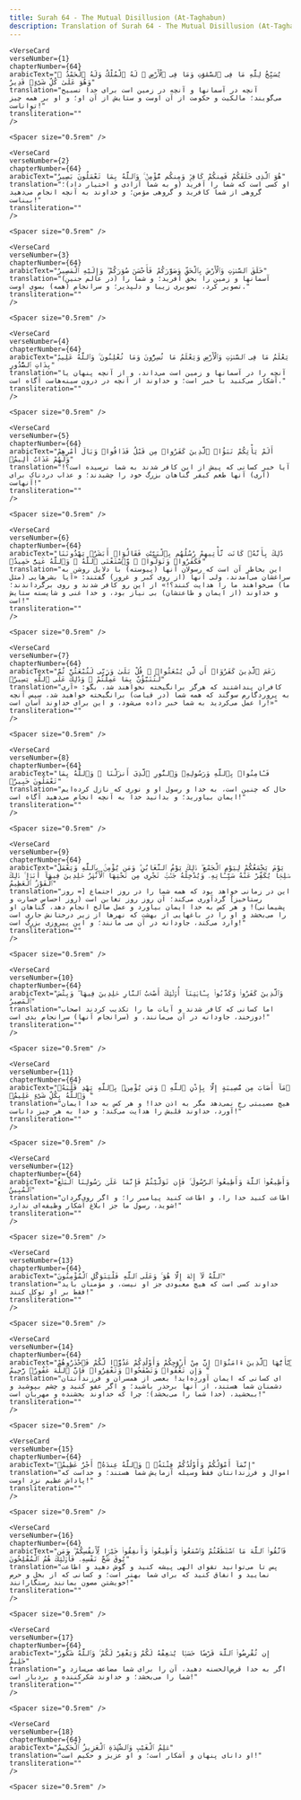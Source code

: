 ```yaml
---
title: Surah 64 - The Mutual Disillusion (At-Taghabun)  
description: Translation of Surah 64 - The Mutual Disillusion (At-Taghabun) in Persian
---
```







    <VerseCard 
    verseNumber={1}
    chapterNumber={64}
    arabicText="يُسَبِّحُ لِلَّهِ مَا فِى ٱلسَّمَٰوَٰتِ وَمَا فِى ٱلْأَرْضِ ۖ لَهُ ٱلْمُلْكُ وَلَهُ ٱلْحَمْدُ ۖ وَهُوَ عَلَىٰ كُلِّ شَىْءٍۢ قَدِيرٌ"
    translation="آنچه در آسمانها و آنچه در زمین است برای خدا تسبیح می‌گویند؛ مالکیت و حکومت از آن اوست و ستایش از آن او؛ و او بر همه چیز تواناست!"
    transliteration=""
    />

    <Spacer size="0.5rem" />
                
    <VerseCard 
    verseNumber={2}
    chapterNumber={64}
    arabicText="هُوَ ٱلَّذِى خَلَقَكُمْ فَمِنكُمْ كَافِرٌۭ وَمِنكُم مُّؤْمِنٌۭ ۚ وَٱللَّهُ بِمَا تَعْمَلُونَ بَصِيرٌ"
    translation="او کسی است که شما را آفرید (و به شما آزادی و اختیار داد)؛ گروهی از شما کافرید و گروهی مؤمن؛ و خداوند به آنچه انجام می‌دهید بیناست!"
    transliteration=""
    />

    <Spacer size="0.5rem" />
                
    <VerseCard 
    verseNumber={3}
    chapterNumber={64}
    arabicText="خَلَقَ ٱلسَّمَٰوَٰتِ وَٱلْأَرْضَ بِٱلْحَقِّ وَصَوَّرَكُمْ فَأَحْسَنَ صُوَرَكُمْ ۖ وَإِلَيْهِ ٱلْمَصِيرُ"
    translation="آسمانها و زمین را بحق آفرید؛ و شما را (در عالم جنین) تصویر کرد، تصویری زیبا و دلپذیر؛ و سرانجام (همه) بسوی اوست."
    transliteration=""
    />

    <Spacer size="0.5rem" />
                
    <VerseCard 
    verseNumber={4}
    chapterNumber={64}
    arabicText="يَعْلَمُ مَا فِى ٱلسَّمَٰوَٰتِ وَٱلْأَرْضِ وَيَعْلَمُ مَا تُسِرُّونَ وَمَا تُعْلِنُونَ ۚ وَٱللَّهُ عَلِيمٌۢ بِذَاتِ ٱلصُّدُورِ"
    translation="آنچه را در آسمانها و زمین است می‌داند، و از آنچه پنهان یا آشکار می‌کنید با خبر است؛ و خداوند از آنچه در درون سینه‌هاست آگاه است."
    transliteration=""
    />

    <Spacer size="0.5rem" />
                
    <VerseCard 
    verseNumber={5}
    chapterNumber={64}
    arabicText="أَلَمْ يَأْتِكُمْ نَبَؤُا۟ ٱلَّذِينَ كَفَرُوا۟ مِن قَبْلُ فَذَاقُوا۟ وَبَالَ أَمْرِهِمْ وَلَهُمْ عَذَابٌ أَلِيمٌۭ"
    translation="آیا خبر کسانی که پیش از این کافر شدند به شما نرسیده است؟! (آری) آنها طعم کیفر گناهان بزرگ خود را چشیدند؛ و عذاب دردناک برای آنهاست!"
    transliteration=""
    />

    <Spacer size="0.5rem" />
                
    <VerseCard 
    verseNumber={6}
    chapterNumber={64}
    arabicText="ذَٰلِكَ بِأَنَّهُۥ كَانَت تَّأْتِيهِمْ رُسُلُهُم بِٱلْبَيِّنَٰتِ فَقَالُوٓا۟ أَبَشَرٌۭ يَهْدُونَنَا فَكَفَرُوا۟ وَتَوَلَّوا۟ ۚ وَّٱسْتَغْنَى ٱللَّهُ ۚ وَٱللَّهُ غَنِىٌّ حَمِيدٌۭ"
    translation="این بخاطر آن است که رسولان آنها (پیوسته) با دلایل روشن به سراغشان می‌آمدند، ولی آنها (از روی کبر و غرور) گفتند: «آیا بشرهایی (مثل ما) می‌خواهند ما را هدایت کنند؟!» از این رو کافر شدند و روی برگرداندند؛ و خداوند (از ایمان و طاعتشان) بی نیاز بود، و خدا غنی و شایسته ستایش است!"
    transliteration=""
    />

    <Spacer size="0.5rem" />
                
    <VerseCard 
    verseNumber={7}
    chapterNumber={64}
    arabicText="زَعَمَ ٱلَّذِينَ كَفَرُوٓا۟ أَن لَّن يُبْعَثُوا۟ ۚ قُلْ بَلَىٰ وَرَبِّى لَتُبْعَثُنَّ ثُمَّ لَتُنَبَّؤُنَّ بِمَا عَمِلْتُمْ ۚ وَذَٰلِكَ عَلَى ٱللَّهِ يَسِيرٌۭ"
    translation="کافران پنداشتند که هرگز برانگیخته نخواهند شد، بگو: «آری به پروردگارم سوگند که همه شما (در قیامت) برانگیخته خواهید شد، سپس آنچه را عمل می‌کردید به شما خبر داده می‌شود، و این برای خداوند آسان است!»"
    transliteration=""
    />

    <Spacer size="0.5rem" />
                
    <VerseCard 
    verseNumber={8}
    chapterNumber={64}
    arabicText="فَـَٔامِنُوا۟ بِٱللَّهِ وَرَسُولِهِۦ وَٱلنُّورِ ٱلَّذِىٓ أَنزَلْنَا ۚ وَٱللَّهُ بِمَا تَعْمَلُونَ خَبِيرٌۭ"
    translation="حال که چنین است، به خدا و رسول او و نوری که نازل کرده‌ایم ایمان بیاورید؛ و بدانید خدا به آنچه انجام می‌دهید آگاه است!"
    transliteration=""
    />

    <Spacer size="0.5rem" />
                
    <VerseCard 
    verseNumber={9}
    chapterNumber={64}
    arabicText="يَوْمَ يَجْمَعُكُمْ لِيَوْمِ ٱلْجَمْعِ ۖ ذَٰلِكَ يَوْمُ ٱلتَّغَابُنِ ۗ وَمَن يُؤْمِنۢ بِٱللَّهِ وَيَعْمَلْ صَٰلِحًۭا يُكَفِّرْ عَنْهُ سَيِّـَٔاتِهِۦ وَيُدْخِلْهُ جَنَّٰتٍۢ تَجْرِى مِن تَحْتِهَا ٱلْأَنْهَٰرُ خَٰلِدِينَ فِيهَآ أَبَدًۭا ۚ ذَٰلِكَ ٱلْفَوْزُ ٱلْعَظِيمُ"
    translation="این در زمانی خواهد بود که همه شما را در روز اجتماع [= روز رستاخیز] گردآوری می‌کند؛ آن روز روز تغابن است (روز احساس خسارت و پشیمانی)! و هر کس به خدا ایمان بیاورد و عمل صالح انجام دهد، گناهان او را می‌بخشد و او را در باغهایی از بهشت که نهرها از زیر درختانش جاری است وارد می‌کند، جاودانه در آن می مانند؛ و این پیروزی بزرگ است!"
    transliteration=""
    />

    <Spacer size="0.5rem" />
                
    <VerseCard 
    verseNumber={10}
    chapterNumber={64}
    arabicText="وَٱلَّذِينَ كَفَرُوا۟ وَكَذَّبُوا۟ بِـَٔايَٰتِنَآ أُو۟لَٰٓئِكَ أَصْحَٰبُ ٱلنَّارِ خَٰلِدِينَ فِيهَا ۖ وَبِئْسَ ٱلْمَصِيرُ"
    translation="اما کسانی که کافر شدند و آیات ما را تکذیب کردند اصحاب دوزخند، جاودانه در آن می‌مانند، و (سرانجام آنها) سرانجام بدی است!"
    transliteration=""
    />

    <Spacer size="0.5rem" />
                
    <VerseCard 
    verseNumber={11}
    chapterNumber={64}
    arabicText="مَآ أَصَابَ مِن مُّصِيبَةٍ إِلَّا بِإِذْنِ ٱللَّهِ ۗ وَمَن يُؤْمِنۢ بِٱللَّهِ يَهْدِ قَلْبَهُۥ ۚ وَٱللَّهُ بِكُلِّ شَىْءٍ عَلِيمٌۭ"
    translation="هیچ مصیبتی رخ نمی‌دهد مگر به اذن خدا! و هر کس به خدا ایمان آورد، خداوند قلبش را هدایت می‌کند؛ و خدا به هر چیز داناست!"
    transliteration=""
    />

    <Spacer size="0.5rem" />
                
    <VerseCard 
    verseNumber={12}
    chapterNumber={64}
    arabicText="وَأَطِيعُوا۟ ٱللَّهَ وَأَطِيعُوا۟ ٱلرَّسُولَ ۚ فَإِن تَوَلَّيْتُمْ فَإِنَّمَا عَلَىٰ رَسُولِنَا ٱلْبَلَٰغُ ٱلْمُبِينُ"
    translation="اطاعت کنید خدا را، و اطاعت کنید پیامبر را؛ و اگر روی‌گردان شوید، رسول ما جز ابلاغ آشکار وظیفه‌ای ندارد!"
    transliteration=""
    />

    <Spacer size="0.5rem" />
                
    <VerseCard 
    verseNumber={13}
    chapterNumber={64}
    arabicText="ٱللَّهُ لَآ إِلَٰهَ إِلَّا هُوَ ۚ وَعَلَى ٱللَّهِ فَلْيَتَوَكَّلِ ٱلْمُؤْمِنُونَ"
    translation="خداوند کسی است که هیچ معبودی جز او نیست، و مؤمنان باید فقط بر او توکل کنند!"
    transliteration=""
    />

    <Spacer size="0.5rem" />
                
    <VerseCard 
    verseNumber={14}
    chapterNumber={64}
    arabicText="يَٰٓأَيُّهَا ٱلَّذِينَ ءَامَنُوٓا۟ إِنَّ مِنْ أَزْوَٰجِكُمْ وَأَوْلَٰدِكُمْ عَدُوًّۭا لَّكُمْ فَٱحْذَرُوهُمْ ۚ وَإِن تَعْفُوا۟ وَتَصْفَحُوا۟ وَتَغْفِرُوا۟ فَإِنَّ ٱللَّهَ غَفُورٌۭ رَّحِيمٌ"
    translation="ای کسانی که ایمان آورده‌اید! بعضی از همسران و فرزندانتان دشمنان شما هستند، از آنها برحذر باشید؛ و اگر عفو کنید و چشم بپوشید و ببخشید، (خدا شما را می‌بخشد)؛ چرا که خداوند بخشنده و مهربان است!"
    transliteration=""
    />

    <Spacer size="0.5rem" />
                
    <VerseCard 
    verseNumber={15}
    chapterNumber={64}
    arabicText="إِنَّمَآ أَمْوَٰلُكُمْ وَأَوْلَٰدُكُمْ فِتْنَةٌۭ ۚ وَٱللَّهُ عِندَهُۥٓ أَجْرٌ عَظِيمٌۭ"
    translation="اموال و فرزندانتان فقط وسیله آزمایش شما هستند؛ و خداست که پاداش عظیم نزد اوست!"
    transliteration=""
    />

    <Spacer size="0.5rem" />
                
    <VerseCard 
    verseNumber={16}
    chapterNumber={64}
    arabicText="فَٱتَّقُوا۟ ٱللَّهَ مَا ٱسْتَطَعْتُمْ وَٱسْمَعُوا۟ وَأَطِيعُوا۟ وَأَنفِقُوا۟ خَيْرًۭا لِّأَنفُسِكُمْ ۗ وَمَن يُوقَ شُحَّ نَفْسِهِۦ فَأُو۟لَٰٓئِكَ هُمُ ٱلْمُفْلِحُونَ"
    translation="پس تا می‌توانید تقوای الهی پیشه کنید و گوش دهید و اطاعت نمایید و انفاق کنید که برای شما بهتر است؛ و کسانی که از بخل و حرص خویشتن مصون بمانند رستگارانند!"
    transliteration=""
    />

    <Spacer size="0.5rem" />
                
    <VerseCard 
    verseNumber={17}
    chapterNumber={64}
    arabicText="إِن تُقْرِضُوا۟ ٱللَّهَ قَرْضًا حَسَنًۭا يُضَٰعِفْهُ لَكُمْ وَيَغْفِرْ لَكُمْ ۚ وَٱللَّهُ شَكُورٌ حَلِيمٌ"
    translation="اگر به خدا قرض‌الحسنه دهید، آن را برای شما مضاعف می‌سازد و شما را می‌بخشد؛ و خداوند شکرکننده و بردبار است!"
    transliteration=""
    />

    <Spacer size="0.5rem" />
                
    <VerseCard 
    verseNumber={18}
    chapterNumber={64}
    arabicText="عَٰلِمُ ٱلْغَيْبِ وَٱلشَّهَٰدَةِ ٱلْعَزِيزُ ٱلْحَكِيمُ"
    translation="او دانای پنهان و آشکار است؛ و او عزیز و حکیم است!"
    transliteration=""
    />

    <Spacer size="0.5rem" />
                